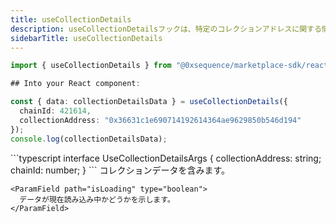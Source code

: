 ```yaml
---
title: useCollectionDetails
description: useCollectionDetailsフックは、特定のコレクションアドレスに関する情報を取得します。
sidebarTitle: useCollectionDetails
---
```


```typescript
import { useCollectionDetails } from "@0xsequence/marketplace-sdk/react";

## Into your React component:

const { data: collectionDetailsData } = useCollectionDetails({
  chainId: 421614,
  collectionAddress: "0x36631c1e690714192614364ae9629850b546d194"
});
console.log(collectionDetailsData);
```

<ResponseField name="useCollectionDetails details">
  <ResponseField name="* params" />

  <Expandable>
    ```typescript
    interface UseCollectionDetailsArgs {
      collectionAddress: string;
      chainId: number;
    }
    ```
  </Expandable>

  <ResponseField name="* return properties" />

  <Expandable>
    <ParamField path="data" type="Collection">
      コレクションデータを含みます。
    </ParamField>

    <ParamField path="isLoading" type="boolean">
      データが現在読み込み中かどうかを示します。
    </ParamField>
  </Expandable>
</ResponseField>